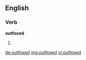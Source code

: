 ==English==

===Verb===
'''outfoxed'''
# {{en-past of|outfox}}

[[de:outfoxed]]
[[mg:outfoxed]]
[[vi:outfoxed]]
